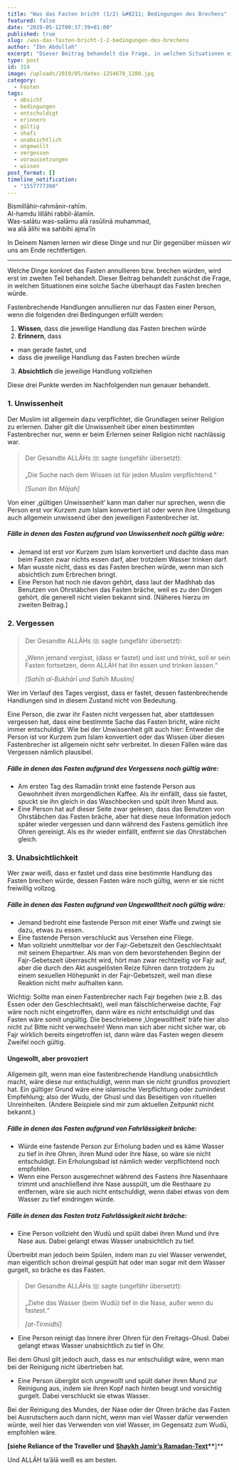 ```yaml
---
title: "Was das Fasten bricht (1/2) &#8211; Bedingungen des Brechens"
featured: false
date: "2019-05-12T09:37:39+01:00"
published: true
slug: /was-das-fasten-bricht-1-2-bedingungen-des-brechens
author: "Ibn Abdullah"
excerpt: "Dieser Beitrag behandelt die Frage, in welchen Situationen eine grundsätzlich fastenbrechende Handlung überhaupt das Fasten brechen würde."
type: post
id: 314
image: /uploads/2019/05/dates-1254678_1280.jpg
category:
  - Fasten
tags:
  - absicht
  - bedingungen
  - entschuldigt
  - erinnern
  - gültig
  - shafi
  - unabsichtlich
  - ungewollt
  - vergessen
  - voraussetzungen
  - wissen
post_format: []
timeline_notification:
  - "1557777390"
---
```


Bismillāhir-rahmānir-rahīm.  
Al-hamdu lillāhi rabbil-ālamīn.  
Was-salātu was-salāmu alā rasūlinā muhammad,  
wa alā ālihi wa sahbihi ajma’īn

In Deinem Namen lernen wir diese Dinge und nur Dir gegenüber müssen wir uns am Ende rechtfertigen.

---

Welche Dinge konkret das Fasten annullieren bzw. brechen würden, wird erst im zweiten Teil behandelt. Dieser Beitrag behandelt zunächst die Frage, in welchen Situationen eine solche Sache überhaupt das Fasten brechen würde.

Fastenbrechende Handlungen annullieren nur das Fasten einer Person, wenn die folgenden drei Bedingungen erfüllt werden:

1. **Wissen**, dass die jeweilige Handlung das Fasten brechen würde
2. **Erinnern**, dass

- man gerade fastet, und
- dass die jeweilige Handlung das Fasten brechen würde

3. **Absichtlich** die jeweilige Handlung vollziehen

Diese drei Punkte werden im Nachfolgenden nun genauer behandelt.

### **1. Unwissenheit**

Der Muslim ist allgemein dazu verpflichtet, die Grundlagen seiner Religion zu erlernen. Daher gilt die Unwissenheit über einen bestimmten Fastenbrecher nur, wenn er beim Erlernen seiner Religion nicht nachlässig war.

> Der Gesandte ALLĀHs ﷺ sagte (ungefähr übersetzt):
>
> „Die Suche nach dem Wissen ist für jeden Muslim verpflichtend.“
>
> <cite>\[Sunan Ibn Mājah\]</cite>

Von einer ‚gültigen Unwissenheit‘ kann man daher nur sprechen, wenn die Person erst vor Kurzem zum Islam konvertiert ist oder wenn ihre Umgebung auch allgemein unwissend über den jeweiligen Fastenbrecher ist.

##### Fälle in denen das Fasten aufgrund von Unwissenheit noch gültig wäre:

- Jemand ist erst vor Kurzem zum Islam konvertiert und dachte dass man beim Fasten zwar nichts essen darf, aber trotzdem Wasser trinken darf.
- Man wusste nicht, dass es das Fasten brechen würde, wenn man sich absichtlich zum Erbrechen bringt.
- Eine Person hat noch nie davon gehört, dass laut der Madhhab das Benutzen von Ohrstäbchen das Fasten bräche, weil es zu den Dingen gehört, die generell nicht vielen bekannt sind. \[Näheres hierzu im zweiten Beitrag.\]

### **2. Vergessen**

> Der Gesandte ALLĀHs ﷺ sagte (ungefähr übersetzt):
>
> „Wenn jemand vergisst, (dass er fastet) und isst und trinkt, soll er sein Fasten fortsetzen, denn ALLĀH hat ihn essen und trinken lassen.“
>
> <cite>\[Sahīh al-Bukhārī und Sahīh Muslim\]</cite>

Wer im Verlauf des Tages vergisst, dass er fastet, dessen fastenbrechende Handlungen sind in diesem Zustand nicht von Bedeutung.

Eine Person, die zwar ihr Fasten nicht vergessen hat, aber stattdessen vergessen hat, dass eine bestimmte Sache das Fasten bricht, wäre nicht immer entschuldigt. Wie bei der Unwissenheit gilt auch hier: Entweder die Person ist vor Kurzem zum Islam konvertiert oder das Wissen über diesen Fastenbrecher ist allgemein nicht sehr verbreitet. In diesen Fällen wäre das Vergessen nämlich plausibel.

##### Fälle in denen das Fasten aufgrund des Vergessens noch gültig wäre:

- Am ersten Tag des Ramadān trinkt eine fastende Person aus Gewohnheit ihren morgendlichen Kaffee. Als ihr einfällt, dass sie fastet, spuckt sie ihn gleich in das Waschbecken und spült ihren Mund aus.
- Eine Person hat auf dieser Seite zwar gelesen, dass das Benutzen von Ohrstäbchen das Fasten bräche, aber hat diese neue Information jedoch später wieder vergessen und dann während des Fastens gemütlich ihre Ohren gereinigt. Als es ihr wieder einfällt, entfernt sie das Ohrstäbchen gleich.

### **3. Unabsichtlichkeit**

Wer zwar weiß, dass er fastet und dass eine bestimmte Handlung das Fasten brechen würde, dessen Fasten wäre noch gültig, wenn er sie nicht freiwillig vollzog.

##### Fälle in denen das Fasten aufgrund von Ungewolltheit noch gültig wäre:

- Jemand bedroht eine fastende Person mit einer Waffe und zwingt sie dazu, etwas zu essen.
- Eine fastende Person verschluckt aus Versehen eine Fliege.
- Man vollzieht unmittelbar vor der Fajr-Gebetszeit den Geschlechtsakt mit seinem Ehepartner. Als man von dem bevorstehenden Beginn der Fajr-Gebetszeit überrascht wird, hört man zwar rechtzeitig vor Fajr auf, aber die durch den Akt ausgelösten Reize führen dann trotzdem zu einem sexuellen Höhepunkt in der Fajr-Gebetszeit, weil man diese Reaktion nicht mehr aufhalten kann.

Wichtig: Sollte man einen Fastenbrecher nach Fajr begehen (wie z.B. das Essen oder den Geschlechtsakt), weil man fälschlicherweise dachte, Fajr wäre noch nicht eingetroffen, dann wäre es nicht entschuldigt und das Fasten wäre somit ungültig. Die beschriebene ‚Ungewolltheit‘ träfe hier also nicht zu! Bitte nicht verwechseln! Wenn man sich aber nicht sicher war, ob Fajr wirklich bereits eingetroffen ist, dann wäre das Fasten wegen diesem Zweifel noch gültig.

#### **Ungewollt, aber provoziert**

Allgemein gilt, wenn man eine fastenbrechende Handlung unabsichtlich macht, wäre diese nur entschuldigt, wenn man sie nicht grundlos provoziert hat. Ein gültiger Grund wäre eine islamische Verpflichtung oder zumindest Empfehlung; also der Wudu, der Ghusl und das Beseitigen von rituellen Unreinheiten. (Andere Beispiele sind mir zum aktuellen Zeitpunkt nicht bekannt.)

##### Fälle in denen das Fasten aufgrund von Fahrlässigkeit bräche:

- Würde eine fastende Person zur Erholung baden und es käme Wasser zu tief in ihre Ohren, ihren Mund oder ihre Nase, so wäre sie nicht entschuldigt. Ein Erholungsbad ist nämlich weder verpflichtend noch empfohlen.
- Wenn eine Person ausgerechnet während des Fastens ihre Nasenhaare trimmt und anschließend ihre Nase ausspült, um die Resthaare zu entfernen, wäre sie auch nicht entschuldigt, wenn dabei etwas von dem Wasser zu tief eindringen würde.

##### Fälle in denen das Fasten trotz Fahrlässigkeit nicht bräche:

- Eine Person vollzieht den Wudū und spült dabei ihren Mund und ihre Nase aus. Dabei gelangt etwas Wasser unabsichtlich zu tief.

Übertreibt man jedoch beim Spülen, indem man zu viel Wasser verwendet, man eigentlich schon dreimal gespült hat oder man sogar mit dem Wasser gurgelt, so bräche es das Fasten.

> Der Gesandte ALLĀHs ﷺ sagte (ungefähr übersetzt):
>
> „Ziehe das Wasser (beim Wudū) tief in die Nase, außer wenn du fastest.“
>
> <cite>\[at-Tirmidhī\]</cite>

- Eine Person reinigt das Innere ihrer Ohren für den Freitags-Ghusl. Dabei gelangt etwas Wasser unabsichtlich zu tief in Ohr.

Bei dem Ghusl gilt jedoch auch, dass es nur entschuldigt wäre, wenn man bei der Reinigung nicht übertrieben hat.

- Eine Person übergibt sich ungewollt und spült daher ihren Mund zur Reinigung aus, indem sie ihren Kopf nach hinten beugt und vorsichtig gurgelt. Dabei verschluckt sie etwas Wasser.

Bei der Reinigung des Mundes, der Nase oder der Ohren bräche das Fasten bei Ausrutschern auch dann nicht, wenn man viel Wasser dafür verwenden würde, weil hier das Verwenden von viel Wasser, im Gegensatz zum Wudū, empfohlen wäre.

**\[siehe Reliance of the Traveller und** **[Shaykh Jamir’s Ramadan-Text](https://seekersguidance.org/answers/shafii-fiqh/fiqh-fasting-ramadan-according-school-imam-shafii/)\*\***\]\*\*

Und ALLĀH ta’ālā weiß es am besten.
